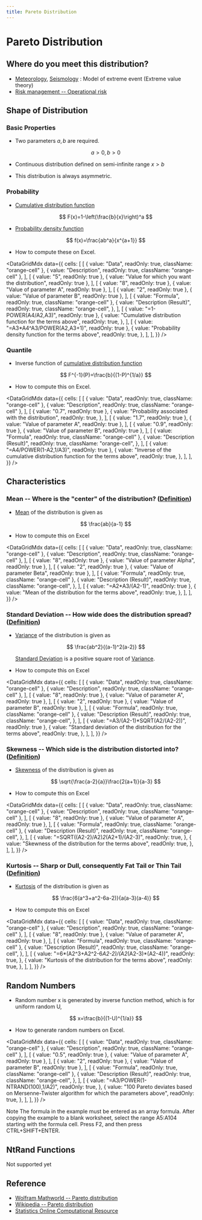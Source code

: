 ```yaml
---
title: Pareto Distribution
---
```



# Pareto Distribution

## Where do you meet this distribution?

- [Meteorology](http://en.wikipedia.org/wiki/Meteorology), [Seismology](http://en.wikipedia.org/wiki/Seismology) : Model of extreme event (Extreme value theory)
- [Risk management -- Operational risk](http://en.wikipedia.org/wiki/Operational_risk)

## Shape of Distribution

### Basic Properties

- Two parameters $a, b$ are required.

  $$
  a>0, b>0
  $$

- Continuous distribution defined on semi-infinite range $x>b$
- This distribution is always asymmetric.

### Probability

- [Cumulative distribution function](/docs/glossary#cumulative-distribution-function)

  $$
  F(x)=1-\left(\frac{b}{x}\right)^a
  $$

- [Probability density function](/docs/glossary#probability-density-function)

  $$
  f(x)=\frac{ab^a}{x^{a+1}}
  $$

- How to compute these on Excel.

<DataGridMdx
  data={{
    cells: [
      [
        { value: "Data", readOnly: true, className: "orange-cell" },
        { value: "Description", readOnly: true, className: "orange-cell" },
      ],
      [
        { value: "5", readOnly: true },
        { value: "Value for which you want the distribution", readOnly: true },
      ],
      [
        { value: "8", readOnly: true },
        { value: "Value of parameter A", readOnly: true },
      ],
      [
        { value: "2", readOnly: true },
        { value: "Value of parameter B", readOnly: true },
      ],
      [
        { value: "Formula", readOnly: true, className: "orange-cell" },
        {
          value: "Description (Result)",
          readOnly: true,
          className: "orange-cell",
        },
      ],
      [
        { value: "=1-POWER(A4/A2,A3)", readOnly: true },
        {
          value: "Cumulative distribution function for the terms above",
          readOnly: true,
        },
      ],
      [
        { value: "=A3*A4^A3/POWER(A2,A3+1)", readOnly: true },
        {
          value: "Probability density function for the terms above",
          readOnly: true,
        },
      ],
    ],
  }}
/>

### Quantile

- Inverse function of [cumulative distribution function](/docs/glossary#cumulative-distribution-function)

  $$
  F^{-1}(P)=\frac{b}{(1-P)^{1/a}}
  $$

- How to compute this on Excel.

<DataGridMdx
  data={{
    cells: [
      [
        { value: "Data", readOnly: true, className: "orange-cell" },
        { value: "Description", readOnly: true, className: "orange-cell" },
      ],
      [
        { value: "0.7", readOnly: true },
        {
          value: "Probability associated with the distribution",
          readOnly: true,
        },
      ],
      [
        { value: "1.7", readOnly: true },
        { value: "Value of parameter A", readOnly: true },
      ],
      [
        { value: "0.9", readOnly: true },
        { value: "Value of parameter B", readOnly: true },
      ],
      [
        { value: "Formula", readOnly: true, className: "orange-cell" },
        {
          value: "Description (Result)",
          readOnly: true,
          className: "orange-cell",
        },
      ],
      [
        { value: "=A4/POWER(1-A2,1/A3)", readOnly: true },
        {
          value:
            "Inverse of the cumulative distribution function for the terms above",
          readOnly: true,
        },
      ],
    ],
  }}
/>

## Characteristics

### Mean -- Where is the "center" of the distribution? ([Definition](/docs/glossary#mean))

- [Mean](/docs/glossary#mean) of the distribution is given as

  $$
  \frac{ab}{a-1}
  $$

- How to compute this on Excel

<DataGridMdx
  data={{
    cells: [
      [
        { value: "Data", readOnly: true, className: "orange-cell" },
        { value: "Description", readOnly: true, className: "orange-cell" },
      ],
      [
        { value: "8", readOnly: true },
        { value: "Value of parameter Alpha", readOnly: true },
      ],
      [
        { value: "2", readOnly: true },
        { value: "Value of parameter Beta", readOnly: true },
      ],
      [
        { value: "Formula", readOnly: true, className: "orange-cell" },
        {
          value: "Description (Result)",
          readOnly: true,
          className: "orange-cell",
        },
      ],
      [
        { value: "=A2*A3/(A2-1)", readOnly: true },
        {
          value: "Mean of the distribution for the terms above",
          readOnly: true,
        },
      ],
    ],
  }}
/>

### Standard Deviation -- How wide does the distribution spread? ([Definition](/docs/glossary#standard-deviation))

- [Variance](/docs/glossary#variance) of the distribution is given as

  $$
  \frac{ab^2}{(a-1)^2(a-2)}
  $$

  [Standard Deviation](/docs/glossary#standard-deviation) is a positive square root of [Variance](/docs/glossary#variance).

- How to compute this on Excel

<DataGridMdx
  data={{
    cells: [
      [
        { value: "Data", readOnly: true, className: "orange-cell" },
        { value: "Description", readOnly: true, className: "orange-cell" },
      ],
      [
        { value: "8", readOnly: true },
        { value: "Value of parameter A", readOnly: true },
      ],
      [
        { value: "2", readOnly: true },
        { value: "Value of parameter B", readOnly: true },
      ],
      [
        { value: "Formula", readOnly: true, className: "orange-cell" },
        {
          value: "Description (Result)",
          readOnly: true,
          className: "orange-cell",
        },
      ],
      [
        { value: "=A3/(A2-1)*SQRT(A2/(A2-2))", readOnly: true },
        {
          value: "Standard deviation of the distribution for the terms above",
          readOnly: true,
        },
      ],
    ],
  }}
/>

### Skewness -- Which side is the distribution distorted into? ([Definition](/docs/glossary#skewness))

- [Skewness](/docs/glossary#skewness) of the distribution is given as

  $$
  \sqrt{\frac{a-2}{a}}\frac{2(a+1)}{a-3}
  $$

- How to compute this on Excel

<DataGridMdx
  data={{
    cells: [
      [
        { value: "Data", readOnly: true, className: "orange-cell" },
        { value: "Description", readOnly: true, className: "orange-cell" },
      ],
      [
        { value: "8", readOnly: true },
        { value: "Value of parameter A", readOnly: true },
      ],
      [
        { value: "Formula", readOnly: true, className: "orange-cell" },
        {
          value: "Description (Result)",
          readOnly: true,
          className: "orange-cell",
        },
      ],
      [
        {
          value: "=SQRT((A2-2)/A2)*2*(A2+1)/(A2-3)",
          readOnly: true,
        },
        {
          value: "Skewness of the distribution for the terms above",
          readOnly: true,
        },
      ],
    ],
  }}
/>

### Kurtosis -- Sharp or Dull, consequently Fat Tail or Thin Tail ([Definition](/docs/glossary#kurtosis))

- [Kurtosis](/docs/glossary#kurtosis) of the distribution is given as

  $$
  \frac{6(a^3+a^2-6a-2)}{a(a-3)(a-4)}
  $$

- How to compute this on Excel

<DataGridMdx
  data={{
    cells: [
      [
        { value: "Data", readOnly: true, className: "orange-cell" },
        { value: "Description", readOnly: true, className: "orange-cell" },
      ],
      [
        { value: "8", readOnly: true },
        { value: "Value of parameter A", readOnly: true },
      ],
      [
        { value: "Formula", readOnly: true, className: "orange-cell" },
        {
          value: "Description (Result)",
          readOnly: true,
          className: "orange-cell",
        },
      ],
      [
        {
          value: "=6*(A2^3+A2^2-6*A2-2)/(A2*(A2-3)*(A2-4))",
          readOnly: true,
        },
        {
          value: "Kurtosis of the distribution for the terms above",
          readOnly: true,
        },
      ],
    ],
  }}
/>

## Random Numbers

- Random number x is generated by inverse function method, which is for uniform random U,

  $$
  x=\frac{b}{(1-U)^{1/a}}
  $$

- How to generate random numbers on Excel.

<DataGridMdx
  data={{
    cells: [
      [
        { value: "Data", readOnly: true, className: "orange-cell" },
        { value: "Description", readOnly: true, className: "orange-cell" },
      ],
      [
        { value: "0.5", readOnly: true },
        { value: "Value of parameter A", readOnly: true },
      ],
      [
        { value: "2", readOnly: true },
        { value: "Value of parameter B", readOnly: true },
      ],
      [
        { value: "Formula", readOnly: true, className: "orange-cell" },
        {
          value: "Description (Result)",
          readOnly: true,
          className: "orange-cell",
        },
      ],
      [
        {
          value: "=A3/POWER(1-NTRAND(100),1/A2)",
          readOnly: true,
        },
        {
          value:
            "100 Pareto deviates based on Mersenne-Twister algorithm for which the parameters above",
          readOnly: true,
        },
      ],
    ],
  }}
/>

Note The formula in the example must be entered as an array formula. After copying the example to a blank worksheet, select the range A5:A104 starting with the formula cell. Press F2, and then press CTRL+SHIFT+ENTER.

## NtRand Functions

Not supported yet

## Reference

- [Wolfram Mathworld -- Pareto distribution](http://mathworld.wolfram.com/ParetoDistribution.html)
- [Wikipedia -- Pareto distribution](http://en.wikipedia.org/wiki/Pareto_distribution)
- [Statistics Online Computational Resource](http://www.socr.ucla.edu/htmls/SOCR_Distributions.html)
